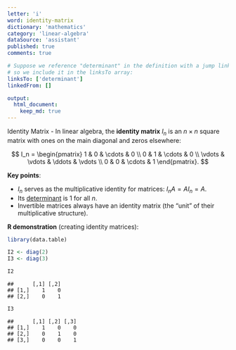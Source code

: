 ```yaml
---
letter: 'i'
word: identity-matrix
dictionary: 'mathematics'
category: 'linear-algebra'
dataSource: 'assistant'
published: true
comments: true

# Suppose we reference "determinant" in the definition with a jump link,
# so we include it in the linksTo array:
linksTo: ['determinant']
linkedFrom: []

output:
  html_document:
    keep_md: true
---
```




<a id="identity-matrix">Identity Matrix</a> - In linear algebra, the **identity matrix** $I_n$ is an $n \times n$ square matrix with ones on the main diagonal and zeros elsewhere:

$$
I_n = 
\begin{pmatrix}
1 & 0 & \cdots & 0 \\
0 & 1 & \cdots & 0 \\
\vdots & \vdots & \ddots & \vdots \\
0 & 0 & \cdots & 1
\end{pmatrix}.
$$

**Key points**:
- $I_n$ serves as the multiplicative identity for matrices: $I_n A = A I_n = A$.
- Its [determinant](#determinant) is 1 for all $n$.
- Invertible matrices always have an identity matrix (the “unit” of their multiplicative structure).

**R demonstration** (creating identity matrices):


``` r
library(data.table)

I2 <- diag(2)
I3 <- diag(3)

I2
```

```
##      [,1] [,2]
## [1,]    1    0
## [2,]    0    1
```

``` r
I3
```

```
##      [,1] [,2] [,3]
## [1,]    1    0    0
## [2,]    0    1    0
## [3,]    0    0    1
```
